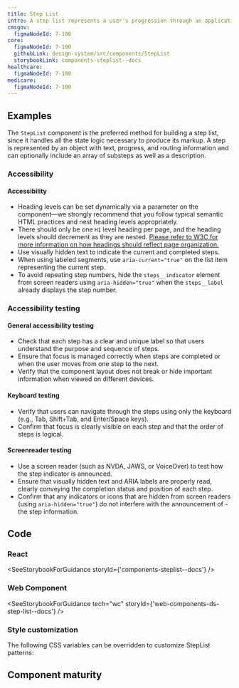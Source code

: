 ```yaml
---
title: Step List
intro: A step list represents a user's progression through an application or multi-page form. It serves as a table of contents and a way to quickly see where they are and what they should be working on next.
cmsgov:
  figmaNodeId: 7-100
core:
  figmaNodeId: 7-100
  githubLink: design-system/src/components/StepList
  storybookLink: components-steplist--docs
healthcare:
  figmaNodeId: 7-100
medicare:
  figmaNodeId: 7-100
---
```



## Examples

The `StepList` component is the preferred method for building a step list, since it handles all the state logic necessary to produce its markup. A step is represented by an object with text, progress, and routing information and can optionally include an array of substeps as well as a description.

<StorybookExample componentName="step-list" storyId="components-steplist--step-list-example" />

### Accessibility

#### Accessibility 
- Heading levels can be set dynamically via a parameter on the component—we strongly recommend that you follow typical semantic HTML practices and nest heading levels appropriately. 
- There should only be one `H1` level heading per page, and the heading levels should decrement as they are nested. [Please refer to W3C for more information on how headings should reflect page organization.](https://www.w3.org/WAI/tutorials/page-structure/headings/#headings-that-reflect-the-page-organization) 
- Use visually hidden text to indicate the current and completed steps.
- When using labeled segments, use `aria-current="true"` on the list item representing the current step.
- To avoid repeating step numbers, hide the `steps__indicator` element from screen readers using `aria-hidden="true"` when the `steps__label` already displays the step number.

### Accessibility testing

#### General accessibility testing
- Check that each step has a clear and unique label so that users understand the purpose and sequence of steps.
- Ensure that focus is managed correctly when steps are completed or when the user moves from one step to the next.
- Verify that the component layout does not break or hide important information when viewed on different devices.

#### Keyboard testing
- Verify that users can navigate through the steps using only the keyboard (e.g., Tab, Shift+Tab, and Enter/Space keys).
- Confirm that focus is clearly visible on each step and that the order of steps is logical.

#### Screenreader testing
- Use a screen reader (such as NVDA, JAWS, or VoiceOver) to test how the step indicator is announced.
- Ensure that visually hidden text and ARIA labels are properly read, clearly conveying the completion status and position of each step.
- Confirm that any indicators or icons that are hidden from screen readers (using `aria-hidden="true"`) do not interfere with the announcement of - the step information.

## Code

### React

<SeeStorybookForGuidance storyId={'components-steplist--docs'} />

### Web Component

<SeeStorybookForGuidance tech="wc" storyId={'web-components-ds-step-list--docs'} />

### Style customization

The following CSS variables can be overridden to customize StepList patterns:

<ComponentThemeOptions componentname="steplist" />

## Component maturity

<MaturityChecklist
  a11yStandards={false}
  color={true}
  forcedColors={true}
  screenReaders={true}
  keyboardNavigable={false}
  storybook={true}
  responsive={true}
  spanish={false}
  completeUiKit={false}
  responsiveUiKit={false}
  tokensInCode={true}
  tokensInSketch={true}
/>
